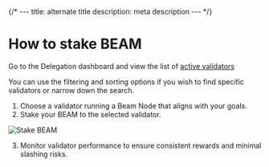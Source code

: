 {/* ---
title: alternate title
description: meta description
--- */}


# How to stake BEAM

Go to the Delegation dashboard and view the list of [active validators](https://delegation.onbeam.com)

You can use the filtering and sorting options if you wish to find specific validators or narrow down the search.

1. Choose a validator running a Beam Node that aligns with your goals.
2. Stake your BEAM to the selected validator.

<Image 
  src="/assets/nodes/delegation/stake-beam.PNG"
  alt="Stake BEAM" 
  width={400} 
  height={200}
/>

3. Monitor validator performance to ensure consistent rewards and minimal slashing risks.


